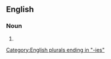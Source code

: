 ==English==

===Noun===
{{head|en|noun form}}

# {{plural of|expectancy|lang=en}}

[[Category:English plurals ending in "-ies"]]